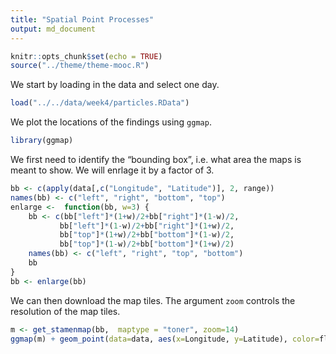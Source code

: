 ```yaml
---
title: "Spatial Point Processes"
output: md_document
---
```


```r
knitr::opts_chunk$set(echo = TRUE)
source("../theme/theme-mooc.R")
```

We start by loading in the data and select one day.

```r
load("../../data/week4/particles.RData")
```

We plot the locations of the findings using `ggmap`.
```r
library(ggmap)
```
We first need to identify the "bounding box", i.e. what area the maps is meant to show. We will enrlage it by a factor of 3.
```r
bb <- c(apply(data[,c("Longitude", "Latitude")], 2, range))
names(bb) <- c("left", "right", "bottom", "top")
enlarge <-  function(bb, w=3) {
    bb <- c(bb["left"]*(1+w)/2+bb["right"]*(1-w)/2,
           bb["left"]*(1-w)/2+bb["right"]*(1+w)/2,
           bb["top"]*(1+w)/2+bb["bottom"]*(1-w)/2,
           bb["top"]*(1-w)/2+bb["bottom"]*(1+w)/2)
    names(bb) <- c("left", "right", "top", "bottom")
    bb
}
bb <- enlarge(bb)
```
We can then download the map tiles. The argument `zoom` controls the resolution of the map tiles.
```r
m <- get_stamenmap(bb,  maptype = "toner", zoom=14)
ggmap(m) + geom_point(data=data, aes(x=Longitude, y=Latitude), color=flcolours$flpink, pch=4)
```
